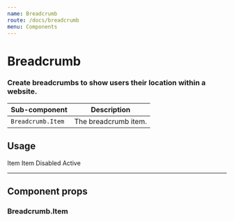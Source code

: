 ```yaml
---
name: Breadcrumb
route: /docs/breadcrumb
menu: Components
---
```



# Breadcrumb
### Create breadcrumbs to show users their location within a website.

| Sub-component | Description |
|-|-|
| `Breadcrumb.Item` | The breadcrumb item. |

## Usage
<Playground>
  <Breadcrumb>
    <Breadcrumb.Item>
      <Link>Item</Link>
    </Breadcrumb.Item>
    <Breadcrumb.Item>
      <Link>Item</Link>
    </Breadcrumb.Item>
    <Breadcrumb.Item disabled>
      <Link>Disabled</Link>
    </Breadcrumb.Item>
    <Breadcrumb.Item active>Active</Breadcrumb.Item>
  </Breadcrumb>
</Playground>

---

## Component props
### Breadcrumb.Item
<PropsTable of={Breadcrumb.Item} />
